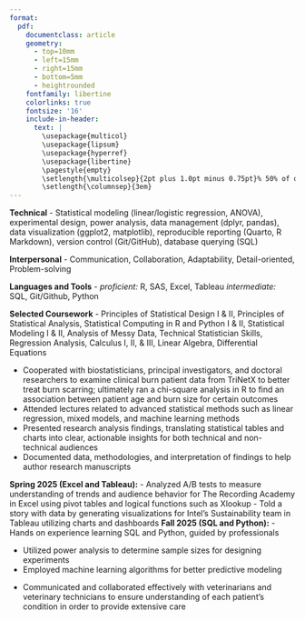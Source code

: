 ---
format: 
  pdf: 
    documentclass: article
    geometry:
      - top=10mm
      - left=15mm
      - right=15mm
      - bottom=5mm
      - heightrounded
    fontfamily: libertine
    colorlinks: true
    fontsize: '16'
    include-in-header: 
      text: |
        \usepackage{multicol}
        \usepackage{lipsum}
        \usepackage{hyperref}
        \usepackage{libertine}
        \pagestyle{empty}
        \setlength{\multicolsep}{2pt plus 1.0pt minus 0.75pt}% 50% of original values
        \setlength{\columnsep}{3em}
---

<!-- TITLE -->

\begin{huge}\begin{center}{\bf JESUS RODRIGUEZ}\end{center}\end{huge}

<!-- CONTACT INFO -->

\begin{center}jrodriguezb44@gmail.com ∙ \href{https://www.linkedin.com/in/jesus-rodriguez-09ab12178}{LinkedIn} ∙ Lincoln, NE
\end{center}
\vspace{15pt}

<!-- SKILLS -->

\begin{large}{\bf SKILLS}
  \vspace{3pt}
  \hrule
\end{large}
\vspace{-0.16cm}

**Technical** - Statistical modeling (linear/logistic regression, ANOVA), experimental design, power analysis, data management (dplyr, pandas), data visualization (ggplot2, matplotlib), reproducible reporting (Quarto, R Markdown), version control (Git/GitHub), database querying (SQL)

**Interpersonal** - Communication, Collaboration, Adaptability, Detail-oriented, Problem-solving

**Languages and Tools** - *proficient:* R, SAS, Excel, Tableau *intermediate:* SQL, Git/Github, Python

**Selected Coursework** - Principles of Statistical Design I & II, Principles of Statistical Analysis, Statistical Computing in R and Python I & II, Statistical Modeling I & II, Analysis of Messy Data, Technical Statistician Skills, Regression Analysis, Calculus I, II, & III, Linear Algebra, Differential Equations

<!-- EXPERIENCE : 1ST BULLET-->

\begin{large}{\bf EXPERIENCE}
  \vspace{3pt}
  \hrule
  \begin{multicols}{2}
    \begin{flushleft}{\bf \href{https://www.utmb.edu/spph/department/of-biostatistics-data-science/programs-training/summer-institute}{University of Texas-Medical Branch}}\end{flushleft}
    \begin{flushright}June 2025-July 2025\end{flushright}
  \end{multicols}
  \vspace{-0.17cm}
  \begin{multicols}{2}
    \begin{flushleft}\textit{Research Assistant, Biostatistician Intern}\end{flushleft}
    \begin{flushright}Galveston, TX\end{flushright}\end
  {multicols}
\end{large}
\vspace{-0.16cm}

-   Cooperated with biostatisticians, principal investigators, and doctoral researchers to examine clinical burn patient data from TriNetX to better treat burn scarring; ultimately ran a chi-square analysis in R to find an association between patient age and burn size for certain outcomes
-   Attended lectures related to advanced statistical methods such as linear regression, mixed models, and machine learning methods
-   Presented research analysis findings, translating statistical tables and charts into clear, actionable insights for both technical and non-technical audiences
-   Documented data, methodologies, and interpretation of findings to help author research manuscripts

\vspace{7pt}

<!-- EXPERIENCE : 2ND BULLET -->

\begin{large}
  \begin{multicols}{2}
    \begin{flushleft}{\bf \href{https://globalcareeraccelerator.org}{The Global Career Accelerator}}\end{flushleft}
    \begin{flushright}Jan 2025-May 2025;Aug 2025-Dec 2025\end{flushright}
  \end{multicols}
  \vspace{-0.17cm}
  \begin{multicols}{2}
    \begin{flushleft}\textit{Data Analyst and Coding for Data Intern}\end
    {flushleft}\begin{flushright}Remote\end
    {flushright}
  \end{multicols}
\end{large}
\vspace{-0.16cm}

**Spring 2025 (Excel and Tableau):**
-   Analyzed A/B tests to measure understanding of trends and audience behavior for The Recording Academy in Excel using pivot tables and logical functions such as Xlookup
-   Told a story with data by generating visualizations for Intel's Sustainability team in Tableau utilizing charts and dashboards
**Fall 2025 (SQL and Python):**
-   Hands on experience learning SQL and Python, guided by professionals 

\vspace{7pt}

<!-- EXPERIENCE : 3RD BULLET -->

\begin{large}
  \begin{multicols}{2}
    \begin{flushleft}{\bf \href{https://statistics.unl.edu/sc3lhelp-desk}{Statistical Cross-disciplinary Collaboration and Consulting Workshop}}\end{flushleft}
    \begin{flushright}Jan 2025-May 2025\end{flushright}
  \end{multicols}
  \vspace{-0.17cm}
  \begin{multicols}{2}
    \begin{flushleft}\textit{R and SAS Trainee}\end
    {flushleft}\begin{flushright}Lincoln, NE\end
    {flushright}
  \end{multicols}
\end{large}
\vspace{-0.16cm}

-   Utilized power analysis to determine sample sizes for designing experiments
-   Employed machine learning algorithms for better predictive modeling

\vspace{7pt}

<!-- EXPERIENCE : 4TH BULLET -->

\begin{large}
  \begin{multicols}{2}
    \begin{flushleft}{\bf \href{http://www.yorkanimalclinic.com}{York Animal Clinic}}\end{flushleft}
    \begin{flushright}May 2018-Present\end{flushright}
  \end{multicols}
  \vspace{-0.17cm}
  \begin{multicols}{2}
    \begin{flushleft}\textit{Veterinary Assistant}\end
    {flushleft}\begin{flushright}York, NE\end
    {flushright}
  \end{multicols}
\end{large}
\vspace{-0.16cm}

-   Communicated and collaborated effectively with veterinarians and veterinary technicians to ensure understanding of each patient's condition in order to provide extensive care

\vspace{7pt}

<!-- EDUCATION: 1ST BULLET -->

\begin{large}
  {\bf EDUCATION}
  \vspace{3pt}
  \hrule
  \begin{multicols}{2}
    \begin{flushleft}{\bf University of Nebraska-Lincoln}\end{flushleft}
    \begin{flushright}Graduation Date-Dec 2025\end{flushright}
  \end{multicols}
  \vspace{-0.17cm}
  \begin{multicols}{2}
    \begin{flushleft}Bachelor's in Statistics and Data Analytics\end{flushleft}
    \begin{flushright}Lincoln, NE\end{flushright}
  \end{multicols}
  \vspace{-0.17cm}
  \begin{multicols}{2}
    \begin{flushleft}Minor in Mathematics\end{flushleft}
  \end{multicols}
\end{large}

\vspace{0.05cm}
